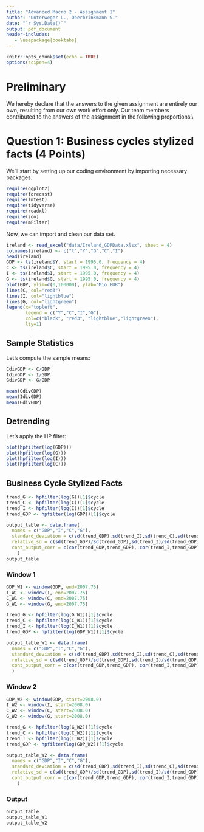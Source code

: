 ```yaml
---
title: "Advanced Macro 2 - Assignment 1"
author: "Unterweger L., Oberbrinkmann S."
date: "`r Sys.Date()`"
output: pdf_document
header-includes:
   - \usepackage{booktabs}
---
```


```r
knitr::opts_chunk$set(echo = TRUE)
options(scipen=4)
```

# Preliminary
We hereby declare that the answers to the given assignment are entirely our own, resulting from our own work effort only. Our team members contributed to the answers of the assignment in the following proportions:\\
\begin{itemize}
  \item Unterweger Lucas: 50%
  \item Oberbrinkmann Sophia: 50%
\end{itemize}

# Question 1: Business cycles stylized facts (4 Points)

We'll start by setting up our coding environment by importing necessary packages.
```r
require(ggplot2)
require(forecast)
require(lmtest)
require(tidyverse)
require(readxl)
require(zoo)
require(mFilter)
```

Now, we can import and clean our data set.
```r
ireland <- read_excel("data/Ireland_GDPData.xlsx", sheet = 4)
colnames(ireland) <- c("t","Y","G","C","I")
head(ireland)
GDP <- ts(ireland$Y, start = 1995.0, frequency = 4)
C <- ts(ireland$C, start = 1995.0, frequency = 4)
I <- ts(ireland$I, start = 1995.0, frequency = 4)
G <- ts(ireland$G, start = 1995.0, frequency = 4)
plot(GDP, ylim=c(0,100000), ylab="Mio EUR")
lines(C, col="red3")
lines(I, col="lightblue")
lines(G, col="lightgreen")
legend(x="topleft",
       legend = c("Y","C","I","G"),
       col=c("black", "red3", "lightblue","lightgreen"),
       lty=1)
```
## Sample Statistics
Let's compute the sample means:
```r
CdivGDP <- C/GDP
IdivGDP <- I/GDP
GdivGDP <- G/GDP

mean(CdivGDP)
mean(IdivGDP)
mean(GdivGDP)
```
## Detrending
Let's apply the HP filter:

```r
plot(hpfilter(log(GDP)))
plot(hpfilter(log(G)))
plot(hpfilter(log(I)))
plot(hpfilter(log(C)))
```

## Business Cycle Stylized Facts

```r

trend_G <- hpfilter(log(G))[1]$cycle
trend_C <- hpfilter(log(C))[1]$cycle
trend_I <- hpfilter(log(I))[1]$cycle
trend_GDP <- hpfilter(log(GDP))[1]$cycle

output_table <- data.frame(
  names = c("GDP","I","C","G"),
  standard_deviation = c(sd(trend_GDP),sd(trend_I),sd(trend_C),sd(trend_G)),
  relative_sd = c(sd(trend_GDP)/sd(trend_GDP),sd(trend_I)/sd(trend_GDP), sd(trend_C)/sd(trend_GDP),sd(trend_G)/sd(trend_GDP)),
  cont_output_corr = c(cor(trend_GDP,trend_GDP), cor(trend_I,trend_GDP), cor(trend_C,trend_GDP), cor(trend_G,trend_GDP))
    )
output_table
```
### Window 1
```r
GDP_W1 <- window(GDP, end=2007.75)
I_W1 <- window(I, end=2007.75)
C_W1 <- window(C, end=2007.75)
G_W1 <- window(G, end=2007.75)

trend_G <- hpfilter(log(G_W1))[1]$cycle
trend_C <- hpfilter(log(C_W1))[1]$cycle
trend_I <- hpfilter(log(I_W1))[1]$cycle
trend_GDP <- hpfilter(log(GDP_W1))[1]$cycle

output_table_W1 <- data.frame(
  names = c("GDP","I","C","G"),
  standard_deviation = c(sd(trend_GDP),sd(trend_I),sd(trend_C),sd(trend_G)),
  relative_sd = c(sd(trend_GDP)/sd(trend_GDP),sd(trend_I)/sd(trend_GDP), sd(trend_C)/sd(trend_GDP),sd(trend_G)/sd(trend_GDP)),
  cont_output_corr = c(cor(trend_GDP,trend_GDP), cor(trend_I,trend_GDP), cor(trend_C,trend_GDP), cor(trend_G,trend_GDP))
  )
```


### Window 2
```r
GDP_W2 <- window(GDP, start=2008.0)
I_W2 <- window(I, start=2008.0)
C_W2 <- window(C, start=2008.0)
G_W2 <- window(G, start=2008.0)

trend_G <- hpfilter(log(G_W2))[1]$cycle
trend_C <- hpfilter(log(C_W2))[1]$cycle
trend_I <- hpfilter(log(I_W2))[1]$cycle
trend_GDP <- hpfilter(log(GDP_W2))[1]$cycle

output_table_W2 <- data.frame(
  names = c("GDP","I","C","G"),
  standard_deviation = c(sd(trend_GDP),sd(trend_I),sd(trend_C),sd(trend_G)),
  relative_sd = c(sd(trend_GDP)/sd(trend_GDP),sd(trend_I)/sd(trend_GDP), sd(trend_C)/sd(trend_GDP),sd(trend_G)/sd(trend_GDP)),
  cont_output_corr = c(cor(trend_GDP,trend_GDP), cor(trend_I,trend_GDP), cor(trend_C,trend_GDP), cor(trend_G,trend_GDP))
    )
```

### Output
```r
output_table
output_table_W1
output_table_W2
```